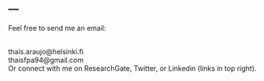 ---
---

<link rel="stylesheet" href="styles.css" type="text/css">

Feel free to send me an email:

<br>
thais.araujo@helsinki.fi
<br>
thaisfpa94@gmail.com
<br>
Or connect with me on ResearchGate, Twitter, or Linkedin (links in top right).
